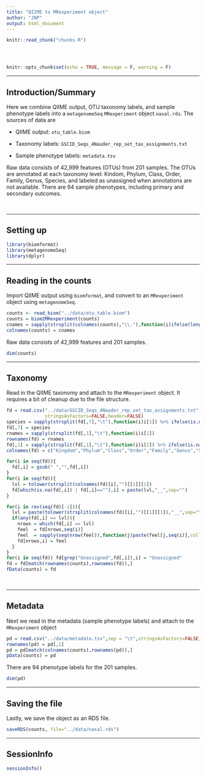 ```yaml
---
title: "QIIME to MRexperiment object"
author: "JNP"
output: html_document
---
```


<!-- The file analysis/chunks.R contains chunks that define default settings
shared across the workflowr files. -->
```r
knitr::read_chunk("chunks.R")
```

<!-- Update knitr chunk options -->
```r
```

<!-- Insert the date the file was last updated -->
```r
```

<!-- Insert the code version (Git commit SHA1) if Git repository exists and R
 package git2r is installed -->
```r
```

```r
knitr::opts_chunk$set(echo = TRUE, message = F, warning = F)
```

---

## Introduction/Summary

Here we combine QIIME output, OTU taxonomy labels, and sample phenotype labels into a `metagenomeSeq` `MRexperiment` object `nasal.rds`. The sources of data are

* QIIME output: `otu_table.biom`

* Taxonomy labels: `GSCID_Seqs_4Nauder_rep_set_tax_assignments.txt`

* Sample phenotype labels: `metadata.tsv`

Raw data consists of 42,999 features (OTUs) from 201 samples. The OTUs are annotated at each taxonomy level: Kindom, Phylum, Class, Order, Family, Genus, Species, and labeled as unassigned when annotations are not available. There are 94 sample phenotypes, including primary and secondary outcomes. 

$~$

---

## Setting up

```r
library(biomformat)
library(metagenomeSeq)
library(dplyr)
```

---

## Reading in the counts

Import QIIME output using `biomformat`, and convert to an `MRexperiment` object using `metagenomeSeq`.

```r
counts <- read_biom("../data/otu_table.biom")
counts = biom2MRexperiment(counts)
cnames = sapply(strsplit(colnames(counts),"\\."),function(i)ifelse(length(i)>1,i[2],i[1]))
colnames(counts) = cnames
```

Raw data consists of 42,999 features and 201 samples.

```r
dim(counts)
```

---

## Taxonomy

Read in the QIIME taxonomy and attach to the `MRexperiment` object. It requires a bit of cleanup due to the file structure.

```r
fd = read.csv("../data/GSCID_Seqs_4Nauder_rep_set_tax_assignments.txt",sep=";",
              stringsAsFactors=FALSE,header=FALSE)
species = sapply(strsplit(fd[,7],"\t"),function(i)i[1]) %>% ifelse(is.na(.),yes=" s__",no=.)
fd[,7] = species
rnames = sapply(strsplit(fd[,1],"\t"),function(i)i[1])
rownames(fd) = rnames
fd[,1] = sapply(strsplit(fd[,1],"\t"),function(i)i[2]) %>% ifelse(is.na(.),yes=" Unassigned",no=.)
colnames(fd) = c("Kingdom","Phylum","Class","Order","Family","Genus","Species")

for(i in seq(fd)){
  fd[,i] = gsub(" ","",fd[,i])
}
for(i in seq(fd)){
  lvl = tolower(strsplit(colnames(fd)[i],"")[[1]][1])
  fd[which(is.na(fd[,i]) | fd[,i]==""),i] = paste(lvl,"__",sep="")
}

for(i in rev(seq(fd)[-1])){
  lvl = paste(tolower(strsplit(colnames(fd)[i],"")[[1]][1]),"__",sep="")
  if(any(fd[,i] == lvl)){
    nrows = which(fd[,i] == lvl)
    feel  = fd[nrows,seq(i)]
    feel  = sapply(seq(nrow(feel)),function(j)paste(feel[j,seq(i)],collapse=";"))
    fd[nrows,i] = feel
  }
}
for(i in seq(fd)) fd[grep("Unassigned",fd[,i]),i] = "Unassigned"
fd = fd[match(rownames(counts),rownames(fd)),]
fData(counts) = fd
```

$~$

---

## Metadata

Next we read in the metadata (sample phenotype labels) and attach to the `MRexperiment` object

```r
pd = read.csv("../data/metadata.tsv",sep = "\t",stringsAsFactors=FALSE)
rownames(pd) = pd[,1]
pd = pd[match(colnames(counts),rownames(pd)),]
pData(counts) = pd
```

There are 94 phenotype labels for the 201 samples.

```r
dim(pd)
```

---

## Saving the file

Lastly, we save the object as an RDS file. 

```r
saveRDS(counts, file="../data/nasal.rds")
```

---

## SessionInfo

```r
sessionInfo()
```
